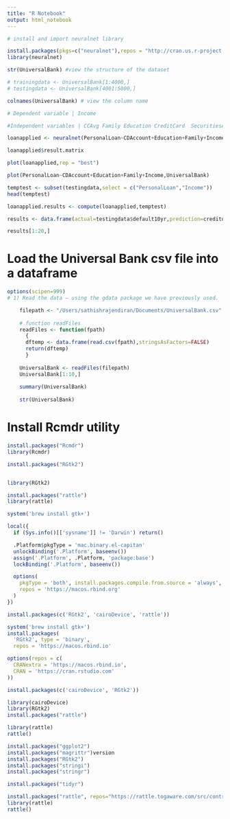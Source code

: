 ```yaml
---
title: "R Notebook"
output: html_notebook
---
```

```r
# install and import neuralnet library

install.packages(pkgs=c("neuralnet"),repos = "http://cran.us.r-project.org")
library(neuralnet) 

str(UniversalBank) #view the structure of the dataset

# trainingdata <- UniversalBank[1:4000,]
# testingdata <- UniversalBank[4001:5000,]

colnames(UniversalBank) # view the column name

# Dependent variable | Income 

#Independent variables | CCAvg Family Education CreditCard  SecuritiesAccount Online CDAccount  Age Mortgage Experience

loanapplied <- neuralnet(PersonalLoan~CDAccount+Education+Family+Income,UniversalBank,hidden = 3,lifesign = "minimal",linear.output = FALSE,threshold = 0.1)

loanapplied$result.matrix

plot(loanapplied,rep = "best")

plot(PersonalLoan~CDAccount+Education+Family+Income,UniversalBank)


```




```r
temptest <- subset(testingdata,select = c("PersonalLoan","Income"))
head(temptest)

loanapplied.results <- compute(loanapplied,temptest)

results <- data.frame(actual=testingdata$default10yr,prediction=creditnet.results)

results[1:20,]
```


# Load the Universal Bank csv file into a dataframe

```r
options(scipen=999) 
# 1) Read the data – using the gdata package we have previously used.

    filepath <- "/Users/sathishrajendiran/Documents/UniversalBank.csv"
    
    # function readFiles
    readFiles <- function(fpath)
      {
      dftemp <- data.frame(read.csv(fpath),stringsAsFactors=FALSE)
      return(dftemp)
      }
    
    UniversalBank <- readFiles(filepath)
    UniversalBank[1:10,]
    
    summary(UniversalBank)
    
    str(UniversalBank)
```

# Install Rcmdr utility


```r
install.packages("Rcmdr")
library(Rcmdr)
```




```r
install.packages("RGtk2")


library(RGtk2)

install.packages("rattle")
library(rattle)
```


```r
system('brew install gtk+')

local({
  if (Sys.info()[['sysname']] != 'Darwin') return()

  .Platform$pkgType = 'mac.binary.el-capitan'
  unlockBinding('.Platform', baseenv())
  assign('.Platform', .Platform, 'package:base')
  lockBinding('.Platform', baseenv())

  options(
    pkgType = 'both', install.packages.compile.from.source = 'always',
    repos = 'https://macos.rbind.org'
  )
})

install.packages(c('RGtk2', 'cairoDevice', 'rattle'))

```
```r
system('brew install gtk+')
install.packages(
  'RGtk2', type = 'binary',
  repos = 'https://macos.rbind.io'
```


```r
options(repos = c(
  CRANextra = 'https://macos.rbind.io',
  CRAN = 'https://cran.rstudio.com'
))

install.packages(c('cairoDevice', 'RGtk2'))

library(cairoDevice)
library(RGtk2)
install.packages("rattle")
```


```r
library(rattle)
rattle()

```


```r
install.packages("ggplot2")
install.packages("magrittr")version
install.packages("RGtk2")
install.packages("stringi")
install.packages("stringr")

install.packages("tidyr")

install.packages("rattle", repos="https://rattle.togaware.com/src/contrib/rattle_5.3.7.zip", type="source")
library(rattle)
rattle()

```

